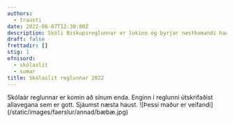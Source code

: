 ```yaml
---
authors:
  - trausti
date: 2022-06-07T12:30:00Z
description: Skóli Biskupsreglunnar er lokinn og byrjar næstkomandi haust
draft: false
frettadir: []
stig: 1
efnisord:
  - skólaslit
  - sumar
title: Skólaslit reglunnar 2022
---
```


<Grid>
  <GridItem>
    Skólaár reglunnar er komin að sínum enda. Enginn í reglunni útskrifaðist
    allavegana sem er gott. Sjáumst næsta haust.
  </GridItem>
  <GridItem>
    ![Þessi maður er veifandi](/static/images/faerslur/annad/bæbæ.jpg)
  </GridItem>
</Grid>
